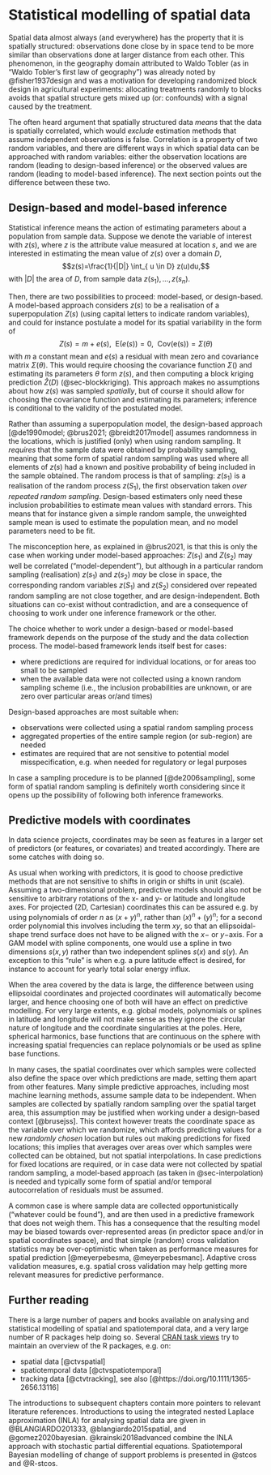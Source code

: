 # Statistical modelling of spatial data

\index{statistical models}

Spatial data almost always (and everywhere) has the property that it
is spatially structured: observations done close by in space tend to
be more similar than observations done at larger distance from each
other. This phenomenon, in the geography domain attributed to Waldo
Tobler (as in "Waldo Tobler's first law of geography") was already
noted by @fisher1937design and was a motivation for developing
randomized block design in agricultural experiments: allocating
treatments randomly to blocks avoids that spatial structure gets
mixed up (or: confounds) with a signal caused by the treatment.

The often heard argument that spatially structured data _means_
that the data is spatially correlated, which would _exclude_
estimation methods that assume independent observations is false.
Correlation is a property of two random variables, and there are
different ways in which spatial data can be approached with random
variables: either the observation locations are random (leading to
design-based inference) or the observed values are random (leading
to model-based inference). The next section points out the difference
between these two.

## Design-based and model-based inference {#sec-design}

\index{inference!design-based}
\index{inference!model-based}
\index{design-based inference}
\index{model-based inference}

Statistical inference means the action of estimating parameters
about a population from sample data. Suppose we denote the variable
of interest with $z(s)$, where $z$ is the attribute value measured
at location $s$, and we are interested in estimating the 
mean value of $z(s)$ over a domain $D$,
$$z(s)=\frac{1}{|D|} \int_{ u \in D} z(u)du,$$
with $|D|$ the area of $D$, from sample data $z(s_1),...,z(s_n)$.

Then, there are two possibilities to proceed: model-based, or
design-based. A model-based approach considers $z(s)$ to be a
realisation of a superpopulation $Z(s)$ (using capital letters to
indicate random variables), and could for instance postulate a
model for its spatial variability in the form of
$$Z(s) = m + e(s), \  \ \mbox{E}(e(s)) = 0, \  \ \mbox{Cov(e(s))} = \Sigma(\theta)$$
with $m$ a constant mean and $e(s)$ a residual with mean zero and
covariance matrix $\Sigma(\theta)$. This
would require choosing the covariance function $\Sigma()$ and
estimating its parameters $\theta$ form $z(s)$, and then computing a
block kriging prediction $\hat{Z}(D)$ (@sec-blockkriging).
This approach makes no assumptions about how $z(s)$ was sampled
_spatially_, but of course it should allow for choosing the
covariance function and estimating its parameters; inference is
conditional to the validity of the postulated model.

\index{superpopulation model}
\index{spatial random sampling}
\index{random sampling}

Rather than assuming a superpopulation model, the design-based
approach [@de1990model; @brus2021; @breidt2017model] assumes
randomness in the locations, which is justified (only) when using
random sampling. It _requires_ that the sample data were obtained
by probability sampling, meaning that some form of spatial random
sampling was used where all elements of $z(s)$ had a known and
positive probability of being included in the sample obtained. The
random process is that of sampling: $z(s_1)$ is a realisation of
the random process $z(S_1)$, the first observation taken _over
repeated random sampling_.  Design-based estimaters only need
these inclusion probabilities to estimate mean values with standard
errors. This means that for instance given a simple random sample,
the unweighted sample mean is used to estimate the population mean,
and no model parameters need to be fit.

The misconception here, as explained in @brus2021, is that this is
only the case when working under model-based approaches: $Z(s_1)$
and $Z(s_2)$ may well be correlated ("model-dependent"), but although
in a particular random sampling (realisation) $z(s_1)$ and $z(s_2)$
_may_ be close in space, the corresponding random variables $z(S_1)$
and $z(S_2)$ considered over repeated random sampling are not close
together, and are design-independent. Both situations can co-exist
without contradiction, and are a consequence of choosing to work
under one inference framework or the other.

The choice whether to work under a design-based or model-based
framework depends on the purpose of the study and the
data collection process. The model-based framework lends itself best for cases:

* where predictions are required for individual locations, or
  for areas too small to be sampled
* when the available data were not collected using a known random
  sampling scheme (i.e., the inclusion probabilities are unknown,
  or are zero over particular areas or/and times)

Design-based approaches are most suitable when:

* observations were collected using a spatial random sampling process
* aggregated properties of the entire sample region (or sub-region)
  are needed
* estimates are required that are not sensitive to potential model
misspecification, e.g. when needed for regulatory or legal purposes

In case a sampling procedure is to be planned [@de2006sampling], some
form of spatial random sampling is definitely worth considering since
it opens up the possibility of following both inference frameworks.

## Predictive models with coordinates

\index{predictive models}
\index{coordinates!as predictors}

In data science projects, coordinates may be seen as features in a
larger set of predictors (or features, or covariates) and treated
accordingly. There are some catches with doing so.

As usual when working with predictors, it is good to choose
predictive methods that are not sensitive to shifts in origin
or shifts in unit (scale).  Assuming a two-dimensional problem,
predictive models should also not be sensitive to arbitrary rotations
of the x- and y- or latitude and longitude axes.  For projected (2D,
Cartesian) coordinates this can be assured e.g. by using polynomials
of order $n$ as $(x+y)^n$, rather than $(x)^n + (y)^n$; for a second
order polynomial this involves including the term $xy$, so that an
ellipsoidal-shape trend surface does not have to be aligned with
the $x-$ or $y-$axis.  For a GAM model with spline components, one
would use a spline in two dimensions $s(x,y)$ rather than two independent
splines $s(x)$ and $s(y)$. An exception to this "rule" is when e.g.
a pure latitude effect is desired, for instance to account for
yearly total solar energy influx.

When the area covered by the data is large, the difference between
using ellipsoidal coordinates and projected coordinates
will automatically become larger, and hence choosing one of both
will have an effect on predictive modelling.  For very large extents,
e.g. global models, polynomials or splines in latitude and longitude
will not make sense as they ignore the circular nature of longitude
and the coordinate singularities at the poles. Here, spherical
harmonics, base functions that are continuous on the sphere with
increasing spatial frequencies can replace polynomials or be used
as spline base functions.

In many cases, the spatial coordinates over which samples were
collected also define the space over which predictions are made,
setting them apart from other features. Many simple predictive
approaches, including most machine learning methods, assume
sample data to be independent.  When samples are collected by
spatially random sampling over the spatial target area, this
assumption may be justified when working under a design-based context
[@brusejss]. This context however treats the coordinate space as
the variable over which we randomize, which affords predicting
values for a new _randomly chosen_ location but rules out making
predictions for fixed locations; this implies that averages over
areas over which samples were collected can be obtained, but not
spatial interpolations.  In case predictions for fixed locations
are required, or in case data were not collected by spatial
random sampling, a model-based approach (as taken in 
@sec-interpolation) is needed and typically some form of spatial
and/or temporal autocorrelation of residuals must be assumed.

\index{cross validation}
\index{spatial cross validation}

A common case is where sample data are collected opportunistically
("whatever could be found"), and are then used in a predictive
framework that does not weigh them. This has a consequence that the
resulting model may be biased towards over-represented areas (in
predictor space and/or in spatial coordinates space), and that simple
(random) cross validation statistics may be over-optimistic when
taken as performance measures for spatial prediction [@meyerpebesma,
@meyerpebesmanc].  Adaptive cross validation measures, e.g. spatial
cross validation may help getting more relevant measures for
predictive performance.


## Further reading

There is a large number of papers and books available on analysing
and statistical modelling of spatial and spatiotemporal data, and
a very large number of R packages help doing so. Several [CRAN task
views](https://cran.r-project.org/web/views/) try to maintain an
overview of the R packages, e.g. on:

* spatial data [@ctvspatial] 
* spatiotemporal data [@ctvspatiotemporal]
* tracking data [@ctvtracking], see also [@https://doi.org/10.1111/1365-2656.13116]

The introductions to subsequent chapters contain more pointers
to relevant literature references. Introductions to using the
integrated nested Laplace approximation (INLA) for analysing spatial
data are given in @BLANGIARDO201333, @blangiardo2015spatial, and
@gomez2020bayesian.  @krainski2018advanced combine the INLA approach
with stochastic partial differential equations. Spatiotemporal
Bayesian modelling of change of support problems is presented in
@stcos and @R-stcos.
